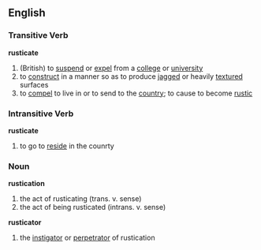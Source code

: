 == English ==

=== Transitive Verb ===
'''rusticate'''
# (British) to [[suspend]] or [[expel]] from a [[college]] or [[university]]
# to [[construct]] in a manner so as to produce [[jagged]] or heavily [[texture]]d surfaces
# to [[compel]] to live in or to send to the [[country]]; to cause to become [[rustic]]

=== Intransitive Verb ===
'''rusticate'''
# to go to [[reside]] in the counrty

=== Noun ===
'''rustication'''
# the act of rusticating (trans. v. sense)
# the act of being rusticated (intrans. v. sense)

'''rusticator'''
# the [[instigator]] or [[perpetrator]] of rustication